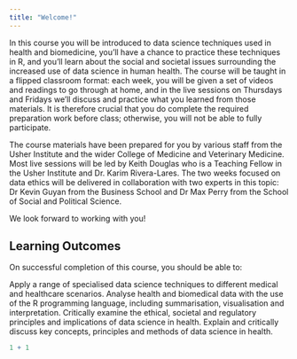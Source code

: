 ```yaml
---
title: "Welcome!"
---
```


In this course you will be introduced to data science techniques used in health and biomedicine, you'll have a chance to practice these techniques in R, and you'll learn about the social and societal issues surrounding the increased use of data science in human health. The course will be taught in a flipped classroom format: each week, you will be given a set of videos and readings to go through at home, and in the live sessions on Thursdays and Fridays we'll discuss and practice what you learned from those materials. It is therefore crucial that you do complete the required preparation work before class; otherwise, you will not be able to fully participate.

The course materials have been prepared for you by various staff from the Usher Institute and the wider College of Medicine and Veterinary Medicine. Most live sessions will be led by Keith Douglas who is a Teaching Fellow in the Usher Institute and Dr. Karim Rivera-Lares. The two weeks focused on data ethics will be delivered in collaboration with two experts in this topic: Dr Kevin Guyan from the Business School and Dr Max Perry from the School of Social and Political Science.

We look forward to working with you!

## Learning Outcomes
On successful completion of this course, you should be able to:

Apply a range of specialised data science techniques to different medical and healthcare scenarios.
Analyse health and biomedical data with the use of the R programming language, including summarisation, visualisation and interpretation.
Critically examine the ethical, societal and regulatory principles and implications of data science in health.
Explain and critically discuss key concepts, principles and methods of data science in health.

```r
1 + 1
```
